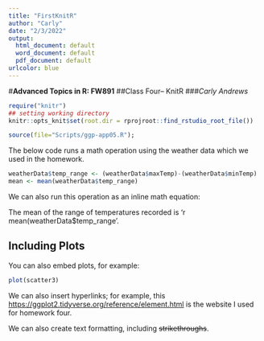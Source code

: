 ```yaml
---
title: "FirstKnitR"
author: "Carly"
date: "2/3/2022"
output:
  html_document: default
  word_document: default
  pdf_document: default
urlcolor: blue 
---
```

#**Advanced Topics in R: FW891**
##Class Four-- KnitR
###_Carly Andrews_

```r
require("knitr")
## setting working directory
knitr::opts_knit$set(root.dir = rprojroot::find_rstudio_root_file())
```

<!-- Runs the code but does not output to the document (include=FALSE) -->
```r
source(file="Scripts/ggp-app05.R");
```

The below code runs a math operation using the weather data which we used
in the homework. 

```r

weatherData$temp_range <- (weatherData$maxTemp)-(weatherData$minTemp)
mean <- mean(weatherData$temp_range)

```

We can also run this operation as an inline math equation:

The mean of the range of temperatures recorded is 'r mean(weatherData$temp_range'.

## Including Plots

You can also embed plots, for example:

```r
plot(scatter3)
```

We can also insert hyperlinks; for example, this <https://ggplot2.tidyverse.org/reference/element.html> is the website I used for homework four.

We can also create text formatting, including ~~strikethroughs~~.

